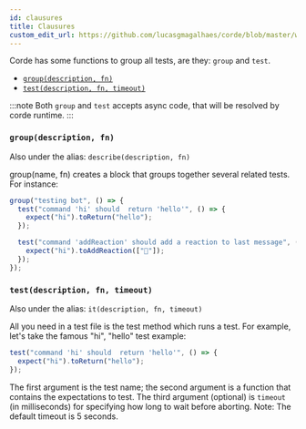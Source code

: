 ```yaml
---
id: clausures
title: Clausures
custom_edit_url: https://github.com/lucasgmagalhaes/corde/blob/master/website/versioned_docs/version-2.x/Clausures.mdx
---
```


Corde has some functions to group all tests, are they: `group` and `test`.

- [`group(description, fn)`](/docs/clausures#groupdescription-fn)
- [`test(description, fn, timeout)`](/docs/clausures#testdescription-fn-timeout)

:::note
Both `group` and `test` accepts async code, that will be resolved by corde runtime.
:::

### `group(description, fn)`

Also under the alias: `describe(description, fn)`

group(name, fn) creates a block that groups together several related tests.
For instance:

```typescript
group("testing bot", () => {
  test("command 'hi' should  return 'hello'", () => {
    expect("hi").toReturn("hello");
  });

  test("command 'addReaction' should add a reaction to last message", () => {
    expect("hi").toAddReaction(["🍊"]);
  });
});
```

### `test(description, fn, timeout)`

Also under the alias: `it(description, fn, timeout)`

All you need in a test file is the test method which runs a test.
For example, let's take the famous "hi", "hello" test example:

```typescript
test("command 'hi' should  return 'hello'", () => {
  expect("hi").toReturn("hello");
});
```

The first argument is the test name; the second argument is a function that contains the expectations to test.
The third argument (optional) is `timeout` (in milliseconds) for specifying how long to wait before aborting.
Note: The default timeout is 5 seconds.
